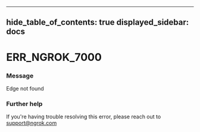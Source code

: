 

---
hide_table_of_contents: true
displayed_sidebar: docs
---


# ERR_NGROK_7000

### Message
Edge not found

<ErrorDetails />



### Further help
If you're having trouble resolving this error, please reach out to [support@ngrok.com](mailto:support@ngrok.com?subject=Help%20with%20ERR_NGROK_7000)

